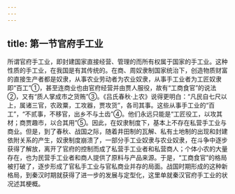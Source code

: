 ```yaml
---
---
---
```

title: 第一节官府手工业
---



所谓官府手工业，即封建国家直接经营、管理的而所有权属于国家的手工业。这种性质的手工业，在我国是有其传统的。在商、周奴隶制国家统治下，创造物质财富的直接生产者都是奴隶，从事农业劳动者为农业奴隶，从事手工业者为工匠奴隶即“百工”①，甚至连商业也由官府经营并由贾人服役，故有“工商食官”的说法②，又有“质人掌成市之货贿”③。《吕氏春秋·上农》说得更明白：“凡民自七尺以上，属诸三官，农政粟，工攻器，贾攻货”，各司其事。这些从事手工业的“百工”，“不贰事，不移官，出乡不与土齿”④。他们永远只能是“工匠役工，以攻其材；商贾趣市，以合其用”⑤。因此，在奴隶制度下，基本上不存在私营手工业与商业。但是，到了春秋、战国之际，随着井田制的瓦解、私有土地制的出现和封建依附关系的产生，奴隶制度崩溃了，一部分手工业奴隶与农业奴隶，在斗争中逐步获得了解放，离开了官府的控制而成了私营手工业者和私营商人；个体小农的大量存在，也为民营手工业者和商人提供了原料与产品来源。于是，“工商食官”的格局被打破了，逐步形成了官私手工业与官私商业并存的局面。战国时期形成的这种新格局，到秦汉时期就获得了进一步的发展与定型化，这里单就秦汉官府手工业的状况述其梗概。
